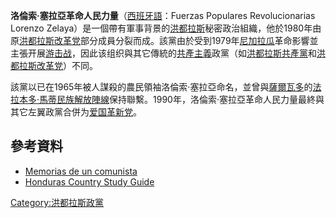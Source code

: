 {{expand|time=2015-04-21T03:48:44+00:00}}
{{no footnotes|time=2015-04-21T03:48:44+00:00}}
'''洛倫索·塞拉亞革命人民力量'''（[[西班牙語|西班牙語]]：Fuerzas Populares Revolucionarias Lorenzo Zelaya）是一個帶有軍事背景的[[洪都拉斯|洪都拉斯]]秘密政治組織，他於1980年由原[[洪都拉斯改革党|洪都拉斯改革党]]部分成員分裂而成。該黨由於受到1979年[[尼加拉瓜|尼加拉瓜]]革命影響並主張开展[[游击战|游击战]]，因此该组织與其它傳統的[[共產主義|共產主義]]政黨（如[[洪都拉斯共產黨|洪都拉斯共產黨]]和[[洪都拉斯改革党|洪都拉斯改革党]]）不同。

該黨以已在1965年被人謀殺的農民領袖洛倫索·塞拉亞命名，並曾與[[薩爾瓦多|薩爾瓦多]]的[[法拉本多·馬蒂民族解放陣線|法拉本多·馬蒂民族解放陣線]]保持聯繫。1990年，洛倫索·塞拉亞革命人民力量最終與其它左翼政黨合併为[[爱国革新党|爱国革新党]]。

==參考資料==
*[https://books.google.com.tw/books?id=Yk6FLSBKGWwC&pg=PA395&lpg=PA395&dq=Fuerzas+Populares+Revolucionarias+Lorenzo+Zelaya&source=bl&ots=bUR2Kc1p5i&sig=QYkpfPEP8kj1ov6crdoDe_zuNmY&hl=zh-TW&sa=X&ei=YNgMVcawDoP28QWmqIGADA&ved=0CD0Q6AEwBA#v=onepage&q=Fuerzas%20Populares%20Revolucionarias%20Lorenzo%20Zelaya&f=false Memorias de un comunista] {{Wayback|url=https://books.google.com.tw/books?id=Yk6FLSBKGWwC&pg=PA395&lpg=PA395&dq=Fuerzas+Populares+Revolucionarias+Lorenzo+Zelaya&source=bl&ots=bUR2Kc1p5i&sig=QYkpfPEP8kj1ov6crdoDe_zuNmY&hl=zh-TW&sa=X&ei=YNgMVcawDoP28QWmqIGADA&ved=0CD0Q6AEwBA#v=onepage&q=Fuerzas%20Populares%20Revolucionarias%20Lorenzo%20Zelaya&f=false |date=20190912083448 }}
*[https://books.google.com.tw/books?id=0rUtJpRJa4gC&pg=PA70&dq=Fuerzas+Populares+Revolucionarias+Lorenzo+Zelaya&hl=zh-TW&sa=X&ei=ctgMVaWDA8H_8QXo1oDIDA&ved=0CDYQ6AEwAw#v=onepage&q=Fuerzas%20Populares%20Revolucionarias%20Lorenzo%20Zelaya&f=false Honduras Country Study Guide] {{Wayback|url=https://books.google.com.tw/books?id=0rUtJpRJa4gC&pg=PA70&dq=Fuerzas+Populares+Revolucionarias+Lorenzo+Zelaya&hl=zh-TW&sa=X&ei=ctgMVaWDA8H_8QXo1oDIDA&ved=0CDYQ6AEwAw#v=onepage&q=Fuerzas%20Populares%20Revolucionarias%20Lorenzo%20Zelaya&f=false |date=20190904100414 }}

[[Category:洪都拉斯政黨|Category:洪都拉斯政黨]]
